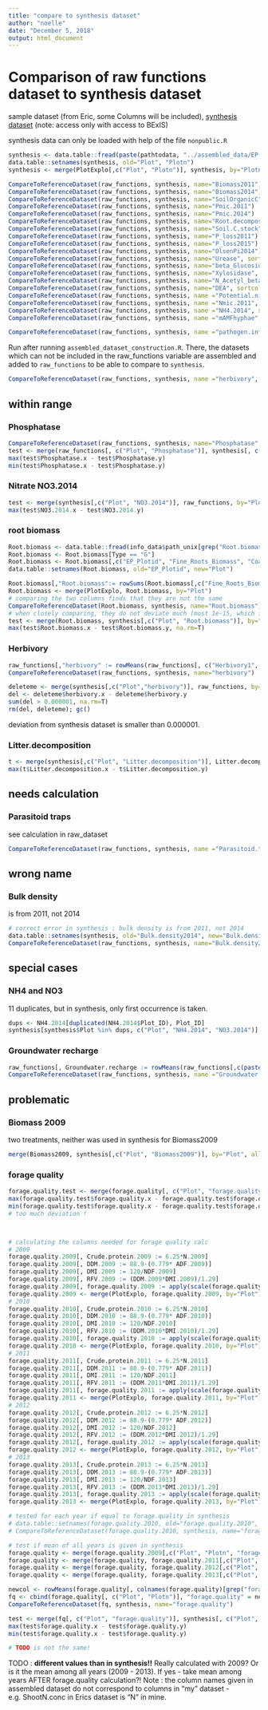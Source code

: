 ```yaml
---
title: "compare to synthesis dataset"
author: "noelle"
date: "December 5, 2018"
output: html_document
---
```

# Comparison of raw functions dataset to synthesis dataset


sample dataset (from Eric, some Columns will be included), [synthesis dataset](https://www.bexis.uni-jena.de/Data/ShowXml.aspx?DatasetId=21688) (note: access only with access to BExIS)

synthesis data can only be loaded with help of the file `nonpublic.R`
```r
synthesis <- data.table::fread(paste(pathtodata, "../assembled_data/EP grass functions & services.txt", sep=""), header=T)
data.table::setnames(synthesis, old="Plot", "Plotn")
synthesis <- merge(PlotExplo[,c("Plot", "Plotn")], synthesis, by="Plotn")
```


```r
CompareToReferenceDataset(raw_functions, synthesis, name="Biomass2011")
CompareToReferenceDataset(raw_functions, synthesis, name="Biomass2014")
CompareToReferenceDataset(raw_functions, synthesis, name="SoilOrganicC")
CompareToReferenceDataset(raw_functions, synthesis, name="Pmic.2011")
CompareToReferenceDataset(raw_functions, synthesis, name="Pmic.2014")
CompareToReferenceDataset(raw_functions, synthesis, name="Root.decomposition")
CompareToReferenceDataset(raw_functions, synthesis, name="Soil.C.stock")
CompareToReferenceDataset(raw_functions, synthesis, name="P_loss2011")
CompareToReferenceDataset(raw_functions, synthesis, name="P_loss2015")
CompareToReferenceDataset(raw_functions, synthesis, name="OlsenPi2014")
CompareToReferenceDataset(raw_functions, synthesis, name="Urease", sortcol = "Plot")
CompareToReferenceDataset(raw_functions, synthesis, name="beta_Glucosidase", sortcol = "Plot")
CompareToReferenceDataset(raw_functions, synthesis, name="Xylosidase", sortcol = "Plot")
CompareToReferenceDataset(raw_functions, synthesis, name="N_Acetyl_beta_Glucosaminidase", sortcol = "Plot")
CompareToReferenceDataset(raw_functions, synthesis, name="DEA", sortcol = "Plot")
CompareToReferenceDataset(raw_functions, synthesis, name ="Potential.nitrification", sortcol = "Plot")
CompareToReferenceDataset(raw_functions, synthesis, name ="Nmic.2011", sortcol = "Plot")
CompareToReferenceDataset(raw_functions, synthesis, name ="NH4.2014", sortcol = "Plot")
CompareToReferenceDataset(raw_functions, synthesis, name ="mAMFhyphae", sortcol = "Plot")

CompareToReferenceDataset(raw_functions, synthesis, name ="pathogen.infection", sortcol = "Plot")
```
Run after running `assembled_dataset_construction.R`. There, the datasets which can not be included in the raw_functions variable are assembled and added to `raw_functions` to be able to compare to `synthesis`.
```r
CompareToReferenceDataset(raw_functions, synthesis, name ="herbivory", sortcol = "Plot")
```


## within range
### Phosphatase
```r
CompareToReferenceDataset(raw_functions, synthesis, name="Phosphatase", sortcol = "Plot")
test <- merge(raw_functions[, c("Plot", "Phosphatase")], synthesis[, c("Plot", "Phosphatase")], by="Plot")
max(test$Phosphatase.x - test$Phosphatase.y)
min(test$Phosphatase.x - test$Phosphatase.y)
```
### Nitrate NO3.2014
```r
test <- merge(synthesis[,c("Plot", "NO3.2014")], raw_functions, by="Plot")
max(test$NO3.2014.x - test$NO3.2014.y)
```

### root biomass
```r
Root.biomass <- data.table::fread(info_data$path_unix[grep("Root.biomass", info_data$ColumnName)], header=T, sep='\t')
Root.biomass <- Root.biomass[Type == "G"]
Root.biomass <- Root.biomass[,c("EP_Plotid", "Fine_Roots_Biomass", "Coarse_Roots_Biomass")]
data.table::setnames(Root.biomass, old="EP_Plotid", new="Plot")

Root.biomass[,"Root.biomass":= rowSums(Root.biomass[,c("Fine_Roots_Biomass", "Coarse_Roots_Biomass")], na.rm=T)]
Root.biomass <- merge(PlotExplo, Root.biomass, by="Plot")
# comparing the two columns finds that they are not the same
CompareToReferenceDataset(Root.biomass, synthesis, name="Root.biomass")
# when closely comparing, they do not deviate much (most 1e-15, which is acceptable)
test <- merge(Root.biomass, synthesis[,c("Plot", "Root.biomass")], by="Plot")
max(test$Root.biomass.x - test$Root.biomass.y, na.rm=T)
```
### Herbivory
```r
raw_functions[,"herbivory" := rowMeans(raw_functions[, c("Herbivory1", "Herbivory2")], na.rm=T)]
CompareToReferenceDataset(raw_functions, synthesis, name="herbivory")

deleteme <- merge(synthesis[,c("Plot","herbivory")], raw_functions, by="Plot")
del <- deleteme$herbivory.x - deleteme$herbivory.y
sum(del > 0.000001, na.rm=T)
rm(del, deleteme); gc()
```
deviation from synthesis dataset is smaller than 0.000001.

### Litter.decomposition
```r
t <- merge(synthesis[,c("Plot", "Litter.decomposition")], Litter.decomposition, by="Plot")
max(t$Litter.decomposition.x - t$Litter.decomposition.y)
```

## needs calculation
### Parasitoid traps
see calculation in raw_dataset
```r
CompareToReferenceDataset(raw_functions, synthesis, name ="Parasitoid.traps", sortcol = "Plot")
```


## wrong name
### Bulk density
is from 2011, not 2014
```r
# correct error in synthesis : bulk density is from 2011, not 2014
data.table::setnames(synthesis, old="Bulk.density2014", new="Bulk.density2011")
CompareToReferenceDataset(raw_functions, synthesis, name="Bulk.density2011")
```

## special cases
### NH4 and NO3
11 duplicates, but in synthesis, only first occurrence is taken.
```r
dups <- NH4.2014[duplicated(NH4.2014$Plot_ID), Plot_ID]
synthesis[synthesis$Plot %in% dups, c("Plot", "NH4.2014", "NO3.2014")]
```

### Groundwater recharge

```r
raw_functions[, Groundwater.recharge := rowMeans(raw_functions[,c(paste("Groundwater.recharge", seq(2010,2016), sep=""))])]
CompareToReferenceDataset(raw_functions, synthesis, name ="Groundwater.recharge", sortcol = "Plot")
```


## problematic
### Biomass 2009
two treatments, neither was used in synthesis for Biomass2009
```r
merge(Biomass2009, synthesis[,c("Plot", "Biomass2009")], by="Plot", all=T)
```


### forage quality
```r
forage.quality.test <- merge(forage.quality[, c("Plot", "forage.quality")], synthesis[, c("Plot", "forage.quality")], by="Plot")
max(forage.quality.test$forage.quality.x - forage.quality.test$forage.quality.y)
min(forage.quality.test$forage.quality.x - forage.quality.test$forage.quality.y)
# too much deviation ! 



# calculating the columns needed for forage quality calc
# 2009
forage.quality.2009[, Crude.protein.2009 := 6.25*N.2009]
forage.quality.2009[, DDM.2009 := 88.9-(0.779* ADF.2009)]
forage.quality.2009[, DMI.2009 := 120/NDF.2009]
forage.quality.2009[, RFV.2009 := (DDM.2009*DMI.2009)/1.29]
forage.quality.2009[, forage.quality.2009 := apply(scale(forage.quality.2009[,c("RFV.2009", "Crude.protein.2009")]), 1, mean)]
forage.quality.2009 <- merge(PlotExplo, forage.quality.2009, by="Plot")
# 2010
forage.quality.2010[, Crude.protein.2010 := 6.25*N.2010]
forage.quality.2010[, DDM.2010 := 88.9-(0.779* ADF.2010)]
forage.quality.2010[, DMI.2010 := 120/NDF.2010]
forage.quality.2010[, RFV.2010 := (DDM.2010*DMI.2010)/1.29]
forage.quality.2010[, forage.quality.2010 := apply(scale(forage.quality.2010[,c("RFV.2010", "Crude.protein.2010")]), 1, mean)]
forage.quality.2010 <- merge(PlotExplo, forage.quality.2010, by="Plot")
# 2011
forage.quality.2011[, Crude.protein.2011 := 6.25*N.2011]
forage.quality.2011[, DDM.2011 := 88.9-(0.779* ADF.2011)]
forage.quality.2011[, DMI.2011 := 120/NDF.2011]
forage.quality.2011[, RFV.2011 := (DDM.2011*DMI.2011)/1.29]
forage.quality.2011[, forage.quality.2011 := apply(scale(forage.quality.2011[,c("RFV.2011", "Crude.protein.2011")]), 1, mean)]
forage.quality.2011 <- merge(PlotExplo, forage.quality.2011, by="Plot")
# 2012
forage.quality.2012[, Crude.protein.2012 := 6.25*N.2012]
forage.quality.2012[, DDM.2012 := 88.9-(0.779* ADF.2012)]
forage.quality.2012[, DMI.2012 := 120/NDF.2012]
forage.quality.2012[, RFV.2012 := (DDM.2012*DMI.2012)/1.29]
forage.quality.2012[, forage.quality.2012 := apply(scale(forage.quality.2012[,c("RFV.2012", "Crude.protein.2012")]), 1, mean)]
forage.quality.2012 <- merge(PlotExplo, forage.quality.2012, by="Plot")
# 2013
forage.quality.2013[, Crude.protein.2013 := 6.25*N.2013]
forage.quality.2013[, DDM.2013 := 88.9-(0.779* ADF.2013)]
forage.quality.2013[, DMI.2013 := 120/NDF.2013]
forage.quality.2013[, RFV.2013 := (DDM.2013*DMI.2013)/1.29]
forage.quality.2013[, forage.quality.2013 := apply(scale(forage.quality.2013[,c("RFV.2013", "Crude.protein.2013")]), 1, mean)]
forage.quality.2013 <- merge(PlotExplo, forage.quality.2013, by="Plot")

# tested for each year if equal to forage.quality in synthesis
# data.table::setnames(forage.quality.2010, old="forage.quality.2010", new="forage.quality")
# CompareToReferenceDataset(forage.quality.2010, synthesis, name="forage.quality")

# test if mean of all years is given in synthesis
forage.quality <- merge(forage.quality.2009[,c("Plot", "Plotn", "forage.quality")], forage.quality.2010[,c("Plot", "forage.quality")], by="Plot")
forage.quality <- merge(forage.quality, forage.quality.2011[,c("Plot", "forage.quality")], by="Plot", suffixes=c(".2011", ".a"))
forage.quality <- merge(forage.quality, forage.quality.2012[,c("Plot", "forage.quality")], by="Plot", suffixes=c(".2012", ".a"))
forage.quality <- merge(forage.quality, forage.quality.2013[,c("Plot", "forage.quality")], by="Plot", suffixes = c(".2013", ".a"))

newcol <- rowMeans(forage.quality[, colnames(forage.quality)[grep("forage", colnames(forage.quality))], with=F], na.rm = T)
fq <- cbind(forage.quality[, c("Plot", "Plotn")], "forage.quality" = newcol)
CompareToReferenceDataset(fq, synthesis, name="forage.quality")

test <- merge(fq[, c("Plot", "forage.quality")], synthesis[, c("Plot", "forage.quality")], by="Plot")
max(test$forage.quality.x - test$forage.quality.y)
min(test$forage.quality.x - test$forage.quality.y)

# TODO is not the same!
```
TODO : **different values than in synthesis!!** Really calculated with 2009? Or is it the mean among all years (2009 - 2013). If yes - take mean among years AFTER forage.quality calculation?! Note : the column names given in assembled dataset do not correspond to columns in "my" dataset - e.g. ShootN.conc in Erics dataset is "N" in mine.
